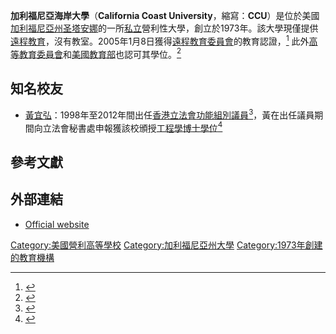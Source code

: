 {{Expand English}}

{{Infobox university
|name            =California Coast University
|native_name     =
|latin_name      =
|image           =Panorama of California Coast University building.jpg
|motto           =
|established     =1973
|type            =[[私立大學|私立大學]]；[[營利學校|營利學校]]
|endowment       =
|staff           =
|faculty         =
|president       =Thomas Neal
|principal       =
|rector          =
|chancellor      =
|vice_chancellor =
|dean            =
|head_label      =
|head            =
|students        =8,000
|undergrad       =
|postgrad        =
|doctoral        =
|city            = [[圣塔安娜_(加利福尼亞州)|圣塔安娜]]
|state           = [[加利福尼亞州|加利福尼亞州]]
|country         = 美國
|campus          =
|free_label      =
|free            =
|colors          =
|colours         =
|mascot          =
|nickname        =
|affiliations    =
|website         =http://www.calcoast.edu
}}

{{coord|33|46|44.93|N|117|52|15.39|W|region:US|display=title}}

'''加利福尼亞海岸大學'''（'''California Coast University'''，縮寫：'''CCU'''）是位於美國[[加利福尼亞州|加利福尼亞州]][[圣塔安娜_(加利福尼亞州)|圣塔安娜]]的一所[[私立大學|私立]]營利性大學，創立於1973年。該大學現僅提供[[遠程教育|遠程教育]]，沒有教室。2005年1月8日獲得[[遠程教育委員會|遠程教育委員會]]的教育認證，<ref name=detcnews>{{cite news | url=http://www.detc.org/school_details.php?id=178 | title=California Coast University | publisher=[[Distance_Education_and_Training_Council|Distance Education and Training Council]] | year=2009 | accessdate=January 17, 2009 | deadurl=yes | archiveurl=https://web.archive.org/web/20130411165206/http://www.detc.org/school_details.php?id=178 | archivedate=2013年4月11日 }}</ref> 此外[[高等教育委員會|高等教育委員會]]和[[美國教育部|美國教育部]]也認可其學位。<ref>{{cite web |url=http://www.chea.org/search/actionInst.asp?accredID=45;Distance%20Education%20and%20Training%20Council |title=CHEA Database of Institutions Accredited By Recognized U.S. Accrediting Organizations |publisher=Chea.org |date=January 6, 2012 |accessdate=March 12, 2012 |deadurl=yes |archiveurl=https://web.archive.org/web/20120223164127/http://www.chea.org/search/actionInst.asp?accredID=45%3BDistance%20Education%20and%20Training%20Council |archivedate=2012年2月23日 }}</ref>

== 知名校友 ==
*[[黃宜弘|黃宜弘]]：1998年至2012年間出任[[香港立法會|香港立法會]][[商界（第二）功能界別|功能組別議員]]<ref name="legco-2004-11-25">{{cite news |title=於2004年11月25日出版的《壹週刊》刊載的一篇關於黃宜弘議員的學歷的文章 |url=https://www.legco.gov.hk/yr04-05/chinese/cmi/papers/cmi0419cb3-31c.pdf |accessdate=2021-06-09 |work=[[壹週刊|壹週刊]] |publisher=香港立法會 |date=2004-11-25 |archive-url=https://web.archive.org/web/20191013112339/https://www.legco.gov.hk/yr04-05/chinese/cmi/papers/cmi0419cb3-31c.pdf |archive-date=2019-10-13 |dead-url=no }}</ref>，黃在出任議員期間向立法會秘書處申報獲該校頒授[[工程學|工程學]][[博士學位|博士學位]]<ref name="legco-2005-04-19b">{{cite news |title=議員個人利益監察委員會(會議議程) -- 2005年4月19日 |url=https://www.legco.gov.hk/yr04-05/chinese/cmi/agenda/cmag0419.htm |accessdate=2021-06-09 |publisher=議員個人利益監察委員會 |date=2005-04-19 |archive-url=https://web.archive.org/web/20210116001542/https://www.legco.gov.hk/yr04-05/chinese/cmi/agenda/cmag0419.htmf |archive-date=2021-01-16 |dead-url=no }}</ref>

== 參考文獻 ==
{{reflist|2}}

==外部連結==
* [http://www.calcoast.edu Official website]{{Wayback|url=http://www.calcoast.edu/ |date=20200819082509 }}

{{加利福尼亞州的學院和大學}}
[[Category:美國營利高等學校|Category:美國營利高等學校]]
[[Category:加利福尼亞州大學|Category:加利福尼亞州大學]]
[[Category:1973年創建的教育機構|Category:1973年創建的教育機構]]